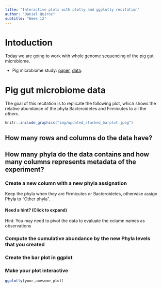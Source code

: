 ```yaml
---
title: "Interactive plots with plotly and ggplotly recitation"
author: "Daniel Quiroz"
subtitle: "Week 12"
---
```



# Intoduction

Today we are going to work with whole genome sequencing of the pig gut microbiome.

-   Pig microbiome study: [paper](https://journals.asm.org/doi/10.1128/spectrum.02506-22),
    [data](https://buckeyemailosu-my.sharepoint.com/:x:/g/personal/cooperstone_1_osu_edu/EY4vRHdMuKpOiuy-itag7ocB63AB3ukhjc0Y5jGRovfkvg?e=RnMz8e).

# Pig gut microbiome data

The goal of this recitation is to replicate the following plot, which
shows the relative abundance of the phyla Bacteroidetes and Firmicutes
to all the *others*.

```r
knitr::include_graphics("img/updated_stacked_barplot.jpeg")
```

## How many rows and columns do the data have?

## How many phyla do the data contains and how many columns represents metadata of the experiment?

### Create a new column with a new phyla assignation

Keep the phyla when they are Firmicutes or Bacteroidetes,
otherwise assign Phyla to "Other phyla".

::: {.callout-tip collapse="true"}
#### Need a hint? (Click to expand)

Hint: You may need to pivot the data to evaluate the column names as observations

:::

### Compute the cumulative abundance by the new Phyla levels that you created

### Create the bar plot in ggplot

### Make your plot interactive

```r
ggplotly(your_awesome_plot)
```
